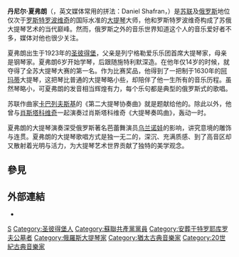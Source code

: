 {{Infobox musical artist
|name             = 丹尼尔·夏弗朗
|native_name      = Даниил Борисович Шафран
|native_name_lang = ru
|image            = (11) 1966 Tour by cellist Daniil Shafran (cropped).jpg
|caption          = 
|background       = non_vocal_instrumentalist
|birth_name       = 
|birth_date       = 1923年1月13日
|death_date       = {{Death date and age|1997|2|7|1923|1|13}}
|birth_place      = [[俄罗斯苏维埃联邦社会主义共和国|苏俄]][[圣彼得堡|彼得格勒]]
|occupation       = [[大提琴|大提琴]]
|years_active     = 
|awards={{苏联人民艺术家}} {{苏俄人民艺术家}} {{苏俄功勋艺术家}} {{斯大林奖}}
}}
'''丹尼尔·夏弗朗'''（{{lang-ru|Даниил Шафран|Daniil Shafran}}，英文媒体常用的拼法：Daniel Shafran，{{bd|1923年||1997年||catIdx=S夏}}）是[[苏联|苏联]]及[[俄罗斯|俄罗斯]]地位仅次于[[罗斯特罗波维奇|罗斯特罗波维奇]]的国际水准的[[大提琴|大提琴]]大师，他和罗斯特罗波维奇构成了苏俄大提琴艺术的当代巅峰。然而，俄罗斯之外的音乐世界知道这个人的音乐爱好者不多，媒体对他也很少关注。

夏弗朗出生于1923年的[[圣彼得堡|圣彼得堡]]，父亲是列宁格勒爱乐乐团首席大提琴家，母亲是钢琴家。夏弗朗6岁开始学琴，后跟随施特利默深造。在他年仅14岁的时候，就夺得了全苏大提琴大赛的第一名。作为比赛奖品，他得到了一把制于1630年的[[阿玛蒂|阿玛蒂]]大提琴，这把琴比普通的大提琴略小些，却陪伴了他一生所有的音乐历程。虽然琴略小，可夏弗朗的发音相当辉煌有力，每个乐句都是典型的俄罗斯式的歌唱。

苏联作曲家[[卡巴列夫斯基|卡巴列夫斯基]]的《第二大提琴协奏曲》就是题献给他的。除此以外，他曾与[[季米特里·肖斯塔科维奇|肖斯塔科维奇]]一起演奏过肖斯塔科维奇《大提琴奏鸣曲》，轰动一时。

夏弗朗的大提琴演奏深受俄罗斯著名芭蕾舞演员[[乌兰诺娃|乌兰诺娃]]的影响，讲究意境的雕饰与连贯。夏弗朗的大提琴歌唱方式是独一无二的，深沉、充满质感、到了高音区却又散射着光明与活力，为大提琴艺术世界贡献了独特的美学观念。

== 參見 ==
{{portal|古典音樂}}

== 外部連結 ==
* {{Discogs artist|2291147}}

{{Authority control}}

{{DEFAULTSORT:Shafran, Daniil}}
{{俄罗斯人小作品}}
[[Category:大提琴家|S]]
[[Category:圣彼得堡人|Category:圣彼得堡人]]
[[Category:蘇聯共產黨黨員|Category:蘇聯共產黨黨員]]
[[Category:安葬于特罗耶库罗夫公墓者|Category:安葬于特罗耶库罗夫公墓者]]
[[Category:俄羅斯大提琴家|Category:俄羅斯大提琴家]]
[[Category:猶太古典音樂家|Category:猶太古典音樂家]]
[[Category:20世紀古典音樂家|Category:20世紀古典音樂家]]